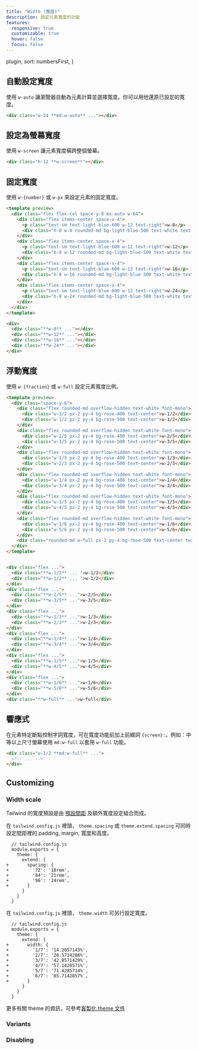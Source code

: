 ```yaml
---
title: "Width (寬度)"
description: 設定元素寬度的功能
features:
  responsive: true
  customizable: true
  hover: false
  focus: false
---
```



  plugin,
  sort: numbersFirst,
}

## 自動設定寬度

<!--Use `w-auto` to let the browser calculate and select the width for the element. You can use it to unset a specific width:-->
使用 `w-auto` 讓瀏覽器自動為元素計算並選擇寬度。你可以用他還原已設定的寬度。

```html
<div class="w-24 **md:w-auto** ..."></div>
```

## 設定為螢幕寬度

<!--Use `w-screen` to make an element span the entire width of the viewport.-->
使用 `w-screen` 讓元素寬度橫跨整個螢幕。

```html
<div class="h-12 **w-screen**"></div>
```

## 固定寬度

<!--Use `w-{number}` or `w-px` to set an element to a fixed width.-->
使用 `w-{number}` 或 `w-px` 來設定元素的固定寬度。


```html lightBlue
<template preview>
  <div class="flex flex-col space-y-8 mx-auto w-64">
    <div class="flex items-center space-x-4">
      <p class="text-sm text-light-blue-600 w-12 text-right">w-8</p>
      <div class="h-8 w-8 rounded-md bg-light-blue-500 text-white text-2xl font-extrabold"></div>
    </div>
    <div class="flex items-center space-x-4">
      <p class="text-sm text-light-blue-600 w-12 text-right">w-12</p>
      <div class="h-8 w-12 rounded-md bg-light-blue-500 text-white text-2xl font-extrabold"></div>
    </div>
    <div class="flex items-center space-x-4">
      <p class="text-sm text-light-blue-600 w-12 text-right">w-16</p>
      <div class="h-8 w-16 rounded-md bg-light-blue-500 text-white text-2xl font-extrabold"></div>
    </div>
    <div class="flex items-center space-x-4">
      <p class="text-sm text-light-blue-600 w-12 text-right">w-24</p>
      <div class="h-8 w-24 rounded-md bg-light-blue-500 text-white text-2xl font-extrabold"></div>
    </div>
  </div>
</template>

<div>
  <div class="**w-8** ..."></div>
  <div class="**w-12** ..."></div>
  <div class="**w-16** ..."></div>
  <div class="**w-24** ..."></div>
</div>
```

## 浮動寬度

<!--Use `w-{fraction}` or `w-full` to set an element to a percentage based width.-->
使用 `w-{fraction}` 或 `w-full` 設定元素寬度比例。

```html rose
<template preview>
  <div class="space-y-6">
    <div class="flex rounded-md overflow-hidden text-white font-mono">
      <div class="w-1/2 px-2 py-4 bg-rose-400 text-center">w-1/2</div>
      <div class="w-1/2 px-2 py-4 bg-rose-500 text-center">w-1/2</div>
    </div>
    <div class="flex rounded-md overflow-hidden text-white font-mono">
      <div class="w-2/5 px-2 py-4 bg-rose-400 text-center">w-2/5</div>
      <div class="w-3/5 px-2 py-4 bg-rose-500 text-center">w-3/5</div>
    </div>
    <div class="flex rounded-md overflow-hidden text-white font-mono">
      <div class="w-1/3 px-2 py-4 bg-rose-400 text-center">w-1/3</div>
      <div class="w-2/3 px-2 py-4 bg-rose-500 text-center">w-2/3</div>
    </div>
    <div class="flex rounded-md overflow-hidden text-white font-mono">
      <div class="w-1/4 px-2 py-4 bg-rose-400 text-center">w-1/4</div>
      <div class="w-3/4 px-2 py-4 bg-rose-500 text-center">w-3/4</div>
    </div>
    <div class="flex rounded-md overflow-hidden text-white font-mono">
      <div class="w-1/5 px-2 py-4 bg-rose-400 text-center">w-1/5</div>
      <div class="w-4/5 px-2 py-4 bg-rose-500 text-center">w-4/5</div>
    </div>
    <div class="flex rounded-md overflow-hidden text-white font-mono">
      <div class="w-1/6 px-2 py-4 bg-rose-400 text-center">w-1/6</div>
      <div class="w-5/6 px-2 py-4 bg-rose-500 text-center">w-5/6</div>
    </div>
    <div class="rounded-md w-full px-2 py-4 bg-rose-500 text-center text-white font-mono">w-full</div>
  </div>
</template>


<div class="flex ...">
  <div class="**w-1/2** ... ">w-1/2</div>
  <div class="**w-1/2** ... ">w-1/2</div>
</div>
<div class="flex ...">
  <div class="**w-2/5** ...">w-2/5</div>
  <div class="**w-3/5** ...">w-3/5</div>
</div>
<div class="flex ...">
  <div class="**w-1/3** ...">w-1/3</div>
  <div class="**w-2/3** ...">w-2/3</div>
</div>
<div class="flex ...">
  <div class="**w-1/4** ...">w-1/4</div>
  <div class="**w-3/4** ...">w-3/4</div>
</div>
<div class="flex ...">
  <div class="**w-1/5** ...">w-1/5</div>
  <div class="**w-4/5** ...">w-4/5</div>
</div>
<div class="flex ...">
  <div class="**w-1/6** ...">w-1/6</div>
  <div class="**w-5/6** ...">w-5/6</div>
</div>
<div class="**w-full** ...">w-full</div>
```

## 響應式

<!--To control the width of an element at a specific breakpoint, add a `{screen}:` prefix to any existing width utility. For example, adding the class `md:w-full` to an element would apply the `w-full` utility at medium screen sizes and above.-->
在元素特定斷點控制字詞寬度，可在寬度功能前加上前綴詞 `{screen}:`。例如：中等以上尺寸螢幕使用 `md:w-full` 以套用 `w-full` 功能。

```html
<div class="w-1/2 **md:w-full** ...">
  <!-- ... -->
</div>
```

<!--For more information about Tailwind's responsive design features, check out the [Responsive Design](/docs/responsive-design) documentation.-->
<Responsive />

## Customizing

### Width scale

<!--By default, Tailwind's width scale is a combination of the [default spacing scale](/docs/customizing-spacing#default-spacing-scale) as well as some additional values specific to widths.-->
Tailwind 的寬度預設是由 [預設間距](/docs/customizing-spacing#default-spacing-scale) 及額外寬度設定組合而成。

<!--You can customize the spacing scale for padding, margin, width, and height all at once in the `theme.spacing` or `theme.extend.spacing` sections of your `tailwind.config.js` file:-->
在 `tailwind.config.js` 裡頭， `theme.spacing` 或 `theme.extend.spacing` 可同時設定間距裡的 padding, margin, 寬度和高度。

```diff-js
  // tailwind.config.js
  module.exports = {
    theme: {
      extend: {
+       spacing: {
+         '72': '18rem',
+         '84': '21rem',
+         '96': '24rem',
+       }
      }
    }
  }
```

<!--To customize width separately, use the `theme.width` section of your `tailwind.config.js` file.-->
在 `tailwind.config.js` 裡頭， `theme.width` 可另行設定寬度。

```diff-js
  // tailwind.config.js
  module.exports = {
    theme: {
      extend: {
+       width: {
+         '1/7': '14.2857143%',
+         '2/7': '28.5714286%',
+         '3/7': '42.8571429%',
+         '4/7': '57.1428571%',
+         '5/7': '71.4285714%',
+         '6/7': '85.7142857%',
+       }
      }
    }
  }
```

<!--Learn more about customizing the default theme in the [theme customization documentation](/docs/theme#customizing-the-default-theme).-->
更多有關 theme 的資訊，可參考[客製化 theme 文件](/docs/theme#customizing-the-default-theme)

### Variants

<Variants plugin="width" />

### Disabling

<Disabling plugin="width" name="width" />
